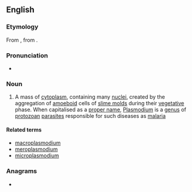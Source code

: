 {{also|Plasmodium}}
==English==
{{wikipedia}}

===Etymology===
From {{der|en|de|Plasmodium}}, from {{der|en|la|plasma}}.

===Pronunciation===
* {{a|UK}} {{IPA|en|/plazˈməʊdɪəm/}}

===Noun===
{{en-noun|plasmodia}}

# {{lb|en|biology}} A mass of [[cytoplasm]], containing many [[nucleus|nuclei]], created by the aggregation of [[amoeboid]] cells of [[slime mold]]s during their [[vegetative]] phase. When capitalised as a [[proper name]], [[Plasmodium]] is a [[genus]] of [[protozoan]] [[parasite]]s responsible for such diseases as [[malaria]]

====Related terms====
* [[macroplasmodium]]
* [[meroplasmodium]]
* [[microplasmodium]]

===Anagrams===
* {{anagrams|en|a=adilmmopsu|sodium lamp}}